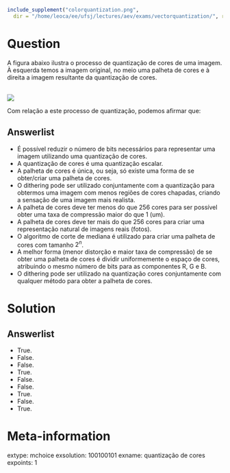 ```r
include_supplement("colorquantization.png",
  dir = "/home/leoca/ee/ufsj/lectures/aev/exams/vectorquantization/", recursive = TRUE)
```

Question
========

A figura abaixo ilustra o processo de quantização de cores de uma imagem.
À esquerda temos a imagem original, no meio uma palheta de cores e à direita
a imagem resultante da quantização de cores.

\
![](colorquantization.png)

Com relação a este processo de quantização, podemos afirmar que:

Answerlist
---------------
* É possível reduzir o número de bits necessários para representar uma imagem utilizando uma quantização de cores.
* A quantização de cores é uma quantização escalar.
* A palheta de cores é única, ou seja, só existe uma forma de se obter/criar uma palheta de cores.
* O dithering pode ser utilizado conjuntamente com a quantização para obtermos uma imagem com menos regiões de cores chapadas, 
criando a sensação de uma imagem mais realista. 
* A palheta de cores deve ter menos do que 256 cores para ser possível obter uma taxa de compressão maior do que 1 (um).
* A palheta de cores deve ter mais do que 256 cores para criar uma representação natural de imagens reais (fotos).
* O algoritmo de corte de mediana é utilizado para criar uma palheta de cores com tamanho $2^n$.
* A melhor forma (menor distorção e maior taxa de compressão) de se obter uma palheta de cores é dividir uniformemente 
o espaço de cores, atribuindo o mesmo número de bits para as componentes R, G e B.
* O dithering pode ser utilizado na quantização cores conjuntamente com qualquer método para obter a palheta de cores.

Solution
========

Answerlist
----------
* True.
* False.
* False.
* True.
* False.
* False.
* True.
* False.
* True.


Meta-information
================
extype: mchoice
exsolution: 100100101
exname: quantização de cores
expoints: 1




